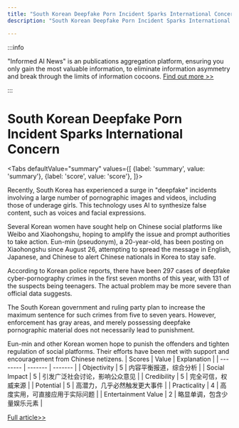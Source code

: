 ```yaml
---
title: "South Korean Deepfake Porn Incident Sparks International Concern"
description: "South Korean Deepfake Porn Incident Sparks International Concern"

---
```



:::info

"Informed AI News" is an publications aggregation platform, ensuring you only gain the most valuable information, to eliminate information asymmetry and break through the limits of information cocoons.  [Find out more >>](/)

:::

# South Korean Deepfake Porn Incident Sparks International Concern


<Tabs
	defaultValue="summary"
	values={[
	{label: 'summary', value: 'summary'},
	{label: 'score', value: 'score'},
]}>
<TabItem value="summary">


Recently, South Korea has experienced a surge in "deepfake" incidents involving a large number of pornographic images and videos, including those of underage girls. This technology uses AI to synthesize false content, such as voices and facial expressions.

Several Korean women have sought help on Chinese social platforms like Weibo and Xiaohongshu, hoping to amplify the issue and prompt authorities to take action. Eun-min (pseudonym), a 20-year-old, has been posting on Xiaohongshu since August 26, attempting to spread the message in English, Japanese, and Chinese to alert Chinese nationals in Korea to stay safe.

According to Korean police reports, there have been 297 cases of deepfake cyber-pornography crimes in the first seven months of this year, with 131 of the suspects being teenagers. The actual problem may be more severe than official data suggests.

The South Korean government and ruling party plan to increase the maximum sentence for such crimes from five to seven years. However, enforcement has gray areas, and merely possessing deepfake pornographic material does not necessarily lead to punishment.

Eun-min and other Korean women hope to punish the offenders and tighten regulation of social platforms. Their efforts have been met with support and encouragement from Chinese netizens.
</TabItem>
<TabItem value="score">
	| Scores     | Value   | Explanation |
	| -------- | ------- | ------- |
	| Objectivity  | 5    | 内容平衡报道，综合分析    |
	| Social Impact | 5     | 引发广泛社会讨论，影响公众意见    |
	| Credibility    | 5    | 完全可信，权威来源    |
	| Potential    | 5    | 高潜力，几乎必然触发更大事件    |
	| Practicality    | 4    | 高度实用，可直接应用于实际问题    |
	| Entertainment Value    | 2    | 略显单调，包含少量娱乐元素    |
</TabItem>
</Tabs>

[Full article>>](https://www.thepaper.cn/newsDetail_forward_28591301)
